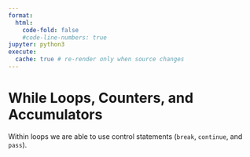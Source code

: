 ```yaml
---
format:
  html:
    code-fold: false
    #code-line-numbers: true
jupyter: python3
execute:
  cache: true # re-render only when source changes
---
```




# While Loops, Counters, and Accumulators


Within loops we are able to use control statements (`break`, `continue`, and `pass`).
